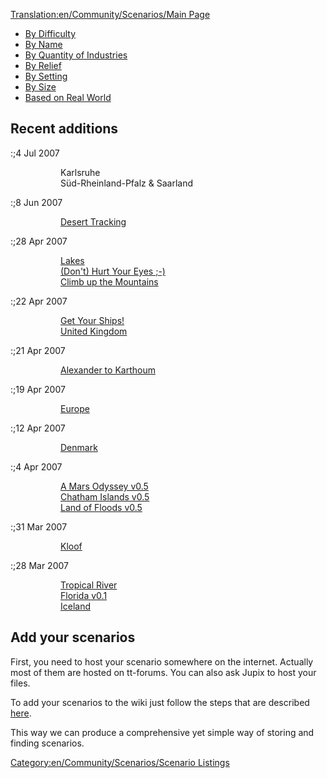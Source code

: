 [[Translation:en/Community/Scenarios/Main Page]]


* [[en/Community/Scenarios/Difficulty/Main Page|By Difficulty]]
* [[en/Community/Scenarios/List|By Name]]
* [[en/Community/Scenarios/Industry Density/Main Page|By Quantity of Industries]]
* [[en/Community/Scenarios/Relief/Main Page|By Relief]]
* [[en/Community/Scenarios/Climate/Main Page|By Setting]]
* [[en/Community/Scenarios/Size/Main Page|By Size]]
* [[en/Community/Scenarios/Real World|Based on Real World]]

==Recent additions==

:;4 Jul 2007
::Karlsruhe
::Süd-Rheinland-Pfalz & Saarland

:;8 Jun 2007
::[[en/Community/Scenarios/Climate/Sub-Tropical|Desert Tracking]]

:;28 Apr 2007
::[[en/Community/Scenarios/Industry Density/High|Lakes]]
::[[en/Community/Scenarios/Climate/Toyland|(Don't) Hurt Your Eyes ;-)]]
::[[en/Community/Scenarios/Climate/Sub-Arctic|Climb up the Mountains]]

:;22 Apr 2007
::[[en/Community/Scenarios/Size/128x512|Get Your Ships!]]
::[[en/Community/Scenarios/Size/2048x2048|United Kingdom]]

:;21 Apr 2007
::[[en/Community/Scenarios/Size/512x2048|Alexander to Karthoum]]

:;19 Apr 2007
::[[en/Community/Scenarios/Real World|Europe]]

:;12 Apr 2007
::[[en/Community/Scenarios/Real World|Denmark]]

:;4 Apr 2007
::[[en/Community/Scenarios/Climate/Special|A Mars Odyssey v0.5]]
::[[en/Community/Scenarios/Real World|Chatham Islands v0.5]]
::[[en/Community/Scenarios/Size/256x256|Land of Floods v0.5]]

:;31 Mar 2007
::[[en/Community/Scenarios/Mixed Relief Scenarios|Kloof]]

:;28 Mar 2007
::[[en/Community/Scenarios/Size/128x1024|Tropical River]]
::[[en/Community/Scenarios/Real World|Florida v0.1]]
::[[en/Community/Scenarios/Real World|Iceland]]

==Add your scenarios==

First, you need to host your scenario somewhere on the internet. Actually most of them are hosted on tt-forums. You can also ask Jupix to host your files.

To add your scenarios to the wiki just follow the steps that are described [[en/Community/Scenarios/Scenarios Team#procedure-to-adding-a-scenario|here]].

This way we can produce a comprehensive yet simple way of storing and finding scenarios.

[[Category:en/Community/Scenarios/Scenario Listings]]